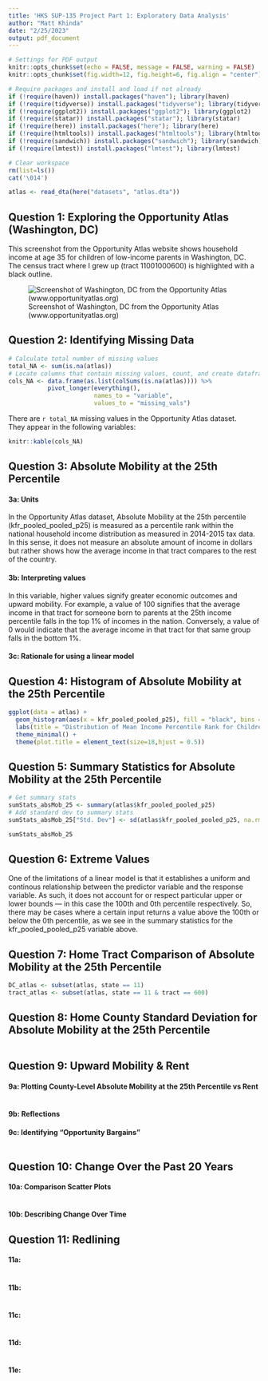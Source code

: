 ```yaml
---
title: 'HKS SUP-135 Project Part 1: Exploratory Data Analysis'
author: "Matt Khinda"
date: "2/25/2023"
output: pdf_document
---
```


```r
# Settings for PDF output
knitr::opts_chunk$set(echo = FALSE, message = FALSE, warning = FALSE) 
knitr::opts_chunk$set(fig.width=12, fig.height=6, fig.align = "center") 

# Require packages and install and load if not already
if (!require(haven)) install.packages("haven"); library(haven)
if (!require(tidyverse)) install.packages("tidyverse"); library(tidyverse)
if (!require(ggplot2)) install.packages("ggplot2"); library(ggplot2)
if (!require(statar)) install.packages("statar"); library(statar)
if (!require(here)) install.packages("here"); library(here)
if (!require(htmltools)) install.packages("htmltools"); library(htmltools)
if (!require(sandwich)) install.packages("sandwich"); library(sandwich)
if (!require(lmtest)) install.packages("lmtest"); library(lmtest)

# Clear workspace
rm(list=ls())
cat('\014')
```

```r
atlas <- read_dta(here("datasets", "atlas.dta"))
```

## Question 1: Exploring the Opportunity Atlas (Washington, DC)  

This screenshot from the Opportunity Atlas website shows household income at age 35 for children of low-income parents in Washington, DC. The census tract where I grew up (tract 11001000600) is highlighted with a black outline. 

![Screenshot of Washington, DC from the Opportunity Atlas (www.opportunityatlas.org)](img/WashingtonDC_OpportunityAtlas.png)

## Question 2: Identifying Missing Data

```r
# Calculate total number of missing values
total_NA <- sum(is.na(atlas))
# Locate columns that contain missing values, count, and create dataframe
cols_NA <- data.frame(as.list(colSums(is.na(atlas)))) %>% 
           pivot_longer(everything(), 
                        names_to = "variable", 
                        values_to = "missing_vals")
```

There are `r total_NA` missing values in the Opportunity Atlas dataset.   
They appear in the following variables: 
```r
knitr::kable(cols_NA)
```

## Question 3: Absolute Mobility at the 25th Percentile

#### 3a: Units  
In the Opportunity Atlas dataset, Absolute Mobility at the 25th percentile (kfr_pooled_pooled_p25) is measured as a percentile rank within the national household income distribution as measured in 2014-2015 tax data. In this sense, it does not measure an absolute amount of income in dollars but rather shows how the average income in that tract compares to the rest of the country.

#### 3b: Interpreting values
In this variable, higher values signify greater economic outcomes and upward mobility. For example, a value of 100 signifies that the average income in that tract for someone born to parents at the 25th income percentile falls in the top 1% of incomes in the nation. Conversely, a value of 0 would indicate that the average income in that tract for that same group falls in the bottom 1%. 

#### 3c: Rationale for using a linear model



## Question 4: Histogram of Absolute Mobility at the 25th Percentile
```r
ggplot(data = atlas) +
  geom_histogram(aes(x = kfr_pooled_pooled_p25), fill = "black", bins = 100) + 
  labs(title = "Distribution of Mean Income Percentile Rank for Children of Low-Income Parents", y = "Number of Census Tracts", x = "Mean Income Percentile Rank") + 
  theme_minimal() + 
  theme(plot.title = element_text(size=18,hjust = 0.5))
```

## Question 5: Summary Statistics for Absolute Mobility at the 25th Percentile
```r
# Get summary stats
sumStats_absMob_25 <- summary(atlas$kfr_pooled_pooled_p25)
# Add standard dev to summary stats
sumStats_absMob_25["Std. Dev"] <- sd(atlas$kfr_pooled_pooled_p25, na.rm = T)

sumStats_absMob_25
```

## Question 6: Extreme Values
One of the limitations of a linear model is that it establishes a uniform and continous relationship between the predictor variable and the response variable. As such, it does not account for or respect particular upper or lower bounds — in this case the 100th and 0th percentile respectively. So, there may be cases where a certain input returns a value above the 100th or below the 0th percentile, as we see in the summary statistics for the kfr_pooled_pooled_p25 variable above. 


## Question 7: Home Tract Comparison of Absolute Mobility at the 25th Percentile
```r
DC_atlas <- subset(atlas, state == 11)
tract_atlas <- subset(atlas, state == 11 & tract == 600)

```

## Question 8: Home County Standard Deviation for Absolute Mobility at the 25th Percentile
```r

```

## Question 9: Upward Mobility & Rent

#### 9a: Plotting County-Level Absolute Mobility at the 25th Percentile vs Rent
```r

```

#### 9b: Reflections


#### 9c: Identifying “Opportunity Bargains”
```r

```


## Question 10: Change Over the Past 20 Years

#### 10a: Comparison Scatter Plots
```r

```

#### 10b: Describing Change Over Time



## Question 11: Redlining

#### 11a: 
```r

```

#### 11b: 
```r

```

#### 11c: 
```r

```

#### 11d: 
```r

```

#### 11e: 
```r

```


